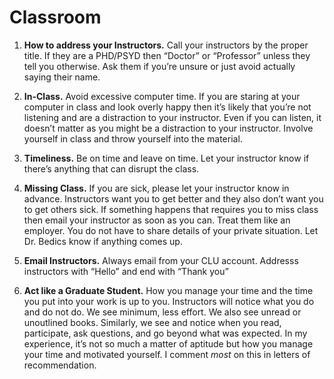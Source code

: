 # Classroom

1. **How to address your Instructors.** Call your instructors by the proper title. If they are a PHD/PSYD then "Doctor" or "Professor" unless they tell you otherwise.  Ask them if you're unsure or just avoid actually saying their name.

2. **In-Class.** Avoid excessive computer time.  If you are staring at your computer in class and look overly happy then it's likely that you're not listening and are a distraction to your instructor.  Even if you can listen, it doesn't matter as you might be a distraction to your instructor. Involve yourself in class and throw yourself into the material.

3. **Timeliness.** Be on time and leave on time.  Let your instructor know if there's anything that can disrupt the class. 

4. **Missing Class.** If you are sick, please let your instructor know in advance.  Instructors want you to get better and they also don't want you to get others sick. If something happens that requires you to miss class then email your instructor as soon as you can. Treat them like an employer. You do not have to share details of your private situation.  Let Dr. Bedics know if anything comes up.

5. **Email Instructors.**  Always email from your CLU account.  Addresss instructors with "Hello" and end with "Thank you"

6. **Act like a Graduate Student.**  How you manage your time and the time you put into your work is up to you.  Instructors will notice what you do and do not do.  We see minimum, less effort. We also see unread or unoutlined books. Similarly, we see and notice when you read, participate, ask questions, and go beyond what was expected.  In my experience, it's not so much a matter of aptitude but how you manage your time and motivated yourself. I comment *most* on this in letters of recommendation.